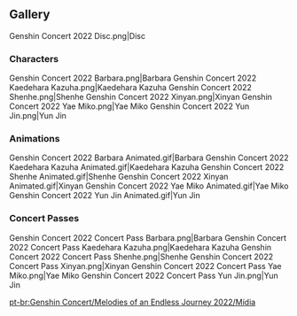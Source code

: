 {{Event Tabs
|rootpage=Concert Pass
|story=false
}}

==Gallery==
<gallery>
Genshin Concert 2022 Disc.png|Disc
</gallery>

===Characters===
<gallery>
Genshin Concert 2022 Barbara.png|Barbara
Genshin Concert 2022 Kaedehara Kazuha.png|Kaedehara Kazuha
Genshin Concert 2022 Shenhe.png|Shenhe
Genshin Concert 2022 Xinyan.png|Xinyan
Genshin Concert 2022 Yae Miko.png|Yae Miko
Genshin Concert 2022 Yun Jin.png|Yun Jin
</gallery>

===Animations===
<gallery>
Genshin Concert 2022 Barbara Animated.gif|Barbara
Genshin Concert 2022 Kaedehara Kazuha Animated.gif|Kaedehara Kazuha
Genshin Concert 2022 Shenhe Animated.gif|Shenhe
Genshin Concert 2022 Xinyan Animated.gif|Xinyan
Genshin Concert 2022 Yae Miko Animated.gif|Yae Miko
Genshin Concert 2022 Yun Jin Animated.gif|Yun Jin
</gallery>

===Concert Passes===
<gallery>
Genshin Concert 2022 Concert Pass Barbara.png|Barbara
Genshin Concert 2022 Concert Pass Kaedehara Kazuha.png|Kaedehara Kazuha
Genshin Concert 2022 Concert Pass Shenhe.png|Shenhe
Genshin Concert 2022 Concert Pass Xinyan.png|Xinyan
Genshin Concert 2022 Concert Pass Yae Miko.png|Yae Miko
Genshin Concert 2022 Concert Pass Yun Jin.png|Yun Jin
</gallery>

[[pt-br:Genshin Concert/Melodies of an Endless Journey 2022/Mídia]]